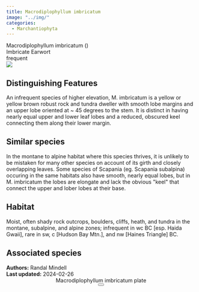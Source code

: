 ```yaml
---
title: Macrodiplophyllum imbricatum
image: "../img/"
categories:
  - Marchantiophyta
---
```


<div class="info-panel">
 <div class="info-top">
  <div class="taxon-scientific"><span class="taxon-name">Macrodiplophyllum imbricatum</span> <span class="taxon-authority"></span> <span class="taxon-family">()</span></div>
  <div class="taxon-common">Imbricate Earwort</div>
 </div>
 <div class="info-bottom">
  <div class="taxon-qnd"></div>
  <div class="taxon-abundance">frequent</div>
 </div>
</div>
<div class="imerss-content-frame">
 <div class="imerss-image-header">
  <div class="imerss-image-holder imerss-column-left" data-toggle="tooltip" style="background-image: url(../img/)" title="">
  </div>

  <div class="imerss-image-holder imerss-column-right" data-toggle="tooltip" style="background-image: url(../img/)" title="">
  </div>
 </div>
 <div class="imerss-content-lower">
  <div class="imerss-column-left">
  <div class="tab-microscope" data-micromodal-trigger="modal-plate">
  <img src="../img/bryo guide microscope.png"/>
  </div>

<h2>Distinguishing Features</h2>

An infrequent species of higher elevation, M. imbricatum is a yellow or yellow brown robust rock and tundra dweller with smooth lobe margins and an upper lobe oriented at ~ 45 degrees to the stem. It is distinct in having nearly equal upper and lower leaf lobes and a reduced, obscured keel connecting them along their lower margin.

<h2>Similar species</h2>

In the montane to alpine habitat where this species thrives, it is unlikely to be mistaken for many other species on account of its girth and closely overlapping leaves. Some species of Scapania (eg. Scapania subalpina) occuring in the same habitats also have smooth, nearly equal lobes, but in M. imbricatum the lobes are elongate and lack the obvious &quot;keel&quot; that connect the upper and lober lobes at their base.

<h2>Habitat</h2>

Moist, often shady rock outcrops, boulders, cliffs, heath, and tundra in the montane, subalpine, and alpine zones; infrequent in wc BC [esp. Haida Gwaii], rare in sw, c [Hudson Bay Mtn.], and nw [Haines Triangle] BC.

<h2>Associated species</h2>


</div>

<div class="imerss-column-right">

<div class="imerss-image-holder imerss-column-right" data-toggle="tooltip" style="background-image: url(../img/)" title="">
</div>

</div>

</div>
</div>

<div class="taxon-footer">
 <div class="taxon-authors"><b>Authors:</b> <span>Randal Mindell</span></div>
 <div class="taxon-update"><b>Last updated:</b> <span>2024-02-26</span></div>
</div>

<div class="modal micromodal-slide" id="modal-plate" aria-hidden="true">
 <div class="modal__overlay" tabindex="-1" data-micromodal-close>
  <div class="modal__container" role="dialog" aria-modal="true" aria-labelledby="modal-plate-title" >
   <header class="modal__header">
   <div class="modal__title" id="modal-plate-title">
  Macrodiplophyllum imbricatum plate
   </div>
   <button class="modal__close" aria-label="Close" data-micromodal-close></button>
   </header>
  <div class="modal__content" id="modal-plate-content">
   <div class="imerss-image-holder" data-toggle="tooltip" style="background-image: url(../img/)" title="">
  </div>
  </div>
  </div>
 </div>
</div>

<script src="../js/micromodal.min.js"></script>
<link href="../css/style-taxon.css" rel="stylesheet">
<link href="../css/micromodal.css" rel="stylesheet">

<script>
MicroModal.init();
</script>

